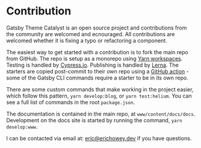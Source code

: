 <SEO
  title="Contribution"
  description="Gatsby Theme Catalyst is an open source project and contributions from the community are welcomed and encouraged! Feel free to submit issues and PRs on GitHub. Gatsby Theme Catalyst is an opinionated set of integrated themes and starters to accelerate your next Gatsby project."
/>

# Contribution

Gatsby Theme Catalyst is an open source project and contributions from the community are welcomed and ecnouraged. All contributions are welcomed whether it is fixing a typo or refactoring a component.

The easiest way to get started with a contribution is to fork the main repo from GitHub. The repo is setup as a monorepo using [Yarn workspaces](https://www.gatsbyjs.com/blog/2019-05-22-setting-up-yarn-workspaces-for-theme-development/). Testing is handled by [Cypress.io](https://www.cypress.io/). Publishing is handled by [Lerna](https://github.com/lerna/lerna). The starters are copied post-commit to their own repo using a [GitHub action](https://johno.com/publishing-gatsby-starters-from-monorepo/) - some of the Gatsby CLI commands require a starter to be in its own repo.

There are some custom commands that make working in the project easier, which follow this pattern, `yarn develop:blog`, or `yarn test:helium`. You can see a full list of commands in the root `package.json`.

The documentation is contained in the main repo, at `www/content/docs/docs`. Development on the docs site is started by running the command, `yarn develop:www`.

I can be contacted via email at: [eric@erichowey.dev](mailto:eric@erichowey.dev) if you have questions.
